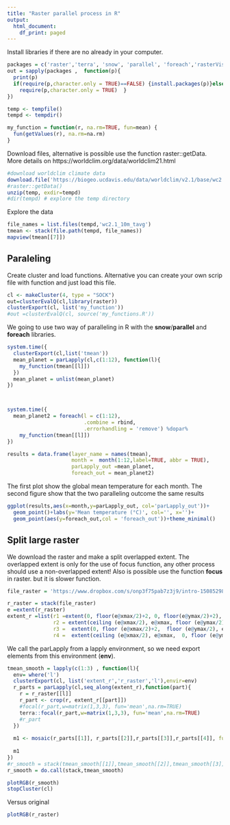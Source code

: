 ---
title: "Raster parallel process in R"
output:
  html_document:
    df_print: paged
---

Install libraries if there are no already in your computer. 

```{r settings, echo=FALSE}
packages = c('raster','terra', 'snow', 'parallel', 'foreach','rasterVis', 'mapview','ggplot2', 'lubridate','pryr')
out = sapply(packages ,  function(p){
  print(p)
  if(require(p,character.only = TRUE)==FALSE) {install.packages(p)}else {
    require(p,character.only = TRUE)  }
})

temp <- tempfile()
tempd <- tempdir()

my_function = function(r, na.rm=TRUE, fun=mean) {
  fun(getValues(r), na.rm=na.rm)
}
```

Download files, alternative is possible use the function raster::getData. More details on https://worldclim.org/data/worldclim21.html

```{r download files}

#download worldclim climate data
download.file('https://biogeo.ucdavis.edu/data/worldclim/v2.1/base/wc2.1_10m_tavg.zip',temp, mode="wb")
#raster::getData()
unzip(temp, exdir=tempd)
#dir(tempd) # explore the temp directory
```
Explore the data
```{r}
file_names = list.files(tempd,'wc2.1_10m_tavg')
tmean <- stack(file.path(tempd, file_names))
mapview(tmean[[7]])
```
## Paraleling
Create cluster and load functions. Alternative you can create your own scrip file with function and just load this file.

```{r}

cl <- makeCluster(4, type = "SOCK")
out=clusterEvalQ(cl,library(raster))
clusterExport(cl, list('my_function'))
#out =clusterEvalQ(cl, source('my_functions.R'))
```

We going to use two way of paralleling in R with the **snow**/**parallel** and **foreach** libraries. 

```{r runCluster}

system.time({
  clusterExport(cl,list('tmean'))
  mean_planet = parLapply(cl,c(1:12), function(l){
    my_function(tmean[[l]])
  })
  mean_planet = unlist(mean_planet)
})



system.time({
  mean_planet2 = foreach(l = c(1:12),
                         .combine = rbind,
                         .errorhandling = 'remove') %dopar%
    my_function(tmean[[l]])
}) 

results = data.frame(layer_name = names(tmean),
                     month =  month(1:12,label=TRUE, abbr = TRUE),
                     parLapply_out =mean_planet,
                     foreach_out = mean_planet2)
```
The first plot show the global mean temperature for each month. The second figure show that the two paralleling outcome the same results
```{r}

ggplot(results,aes(x=month,y=parLapply_out, col='parLapply_out'))+
  geom_point()+labs(y='Mean temperature (°C)', col='', x='')+
  geom_point(aes(y=foreach_out,col = 'foreach_out'))+theme_minimal()

```


## Split large raster
We download the raster and make a split overlapped extent. The overlapped extent is only for the use of focus function, any other process should use a non-overlapped extent!
Also is possible use the function **focus** in raster. but it is slower function.

```{r splitRaster}
file_raster = 'https://www.dropbox.com/s/onp3f75pab7z3j9/intro-1508529851.jpg?dl=1'

r_raster = stack(file_raster)
e =extent(r_raster)
extent_r =list(r1 =extent(0, floor(e@xmax/2)+2, 0, floor(e@ymax/2)+2),
               r2 = extent(ceiling (e@xmax/2), e@xmax, floor (e@ymax/2), e@ymax),
               r3 =  extent(0, floor (e@xmax/2)+2,  floor (e@ymax/2), e@ymax),
               r4 =  extent(ceiling (e@xmax/2), e@xmax,  0, floor (e@ymax/2)+2))

```

We call the parLapply from a lapply environment, so we need export elements from this environment (**env**).
```{r }
tmean_smooth = lapply(c(1:3) , function(l){
  env= where('l')
  clusterExport(cl, list('extent_r','r_raster','l'),envir=env)
  r_parts = parLapply(cl,seq_along(extent_r),function(part){
    r = r_raster[[l]]
    r_part <- crop(r, extent_r[[part]])
    #focal(r_part,w=matrix(1,3,3), fun='mean',na.rm=TRUE)
    terra::focal(r_part,w=matrix(1,3,3), fun='mean',na.rm=TRUE)
    #r_part
  })
  
  m1 <- mosaic(r_parts[[1]], r_parts[[2]],r_parts[[3]],r_parts[[4]], fun=mean)
  
  m1
})
#r_smooth = stack(tmean_smooth[[1]],tmean_smooth[[2]],tmean_smooth[[3]])
r_smooth = do.call(stack,tmean_smooth)

plotRGB(r_smooth)
stopCluster(cl)
```
Versus original 
```{r}
plotRGB(r_raster)
```

